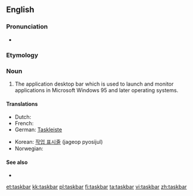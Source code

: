 ==English==

===Pronunciation===
* {{audio|en-uk-taskbar.ogg|Audio (UK)}}

===Etymology===
{{compound|task|bar}}

===Noun===
{{en-noun}}

# {{computing}} The application desktop bar which is used to launch and monitor applications in Microsoft Windows 95 and later operating systems.

====Translations====
{{trans-top|taskbar}}
* Dutch: {{t-|nl|taakbalk|m}}
* French: {{t+|fr|barre des tâches|f}}
* German: [[Taskleiste]] {{f}}
{{trans-mid}}
* Korean: [[작업 표시줄]] (jageop pyosijul)
* Norwegian: {{t-|no|oppgavelinje|c}}
{{trans-bottom}}

====See also====
* {{pedialite}}

[[et:taskbar]]
[[kk:taskbar]]
[[pl:taskbar]]
[[fi:taskbar]]
[[ta:taskbar]]
[[vi:taskbar]]
[[zh:taskbar]]
